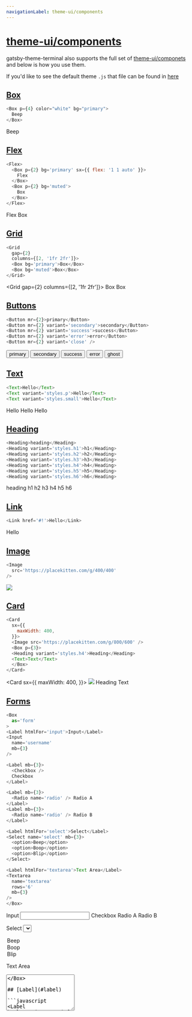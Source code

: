 ```yaml
---
navigationLabel: theme-ui/components
---
```


# [theme-ui/components](#theme-ui-components)

gatsby-theme-terminal also supports the full set of [theme-ui/componets](https://theme-ui.com/components) and below is how you use them.

If you'd like to see the default theme `.js` that file can be found in [here](https://github.com/PaulieScanlon/gatsby-theme-terminal/blob/master/%40pauliescanlon/gatsby-theme-terminal/src/gatsby-plugin-theme-ui/index.js)


## [Box](#box)

```javascript
<Box p={4} color="white" bg="primary">
  Beep
</Box>
```

<Box p={4} color="white" bg="primary">
  Beep
</Box>

<Divider />

## [Flex](#flex)

```javascript
<Flex>
  <Box p={2} bg='primary' sx={{ flex: '1 1 auto' }}>
    Flex
  </Box>
  <Box p={2} bg='muted'>
    Box
  </Box>
</Flex>
```
<Flex>
  <Box p={2} bg='primary' sx={{ flex: '1 1 auto' }}>
    Flex
  </Box>
  <Box p={2} bg='muted'>
    Box
  </Box>
</Flex>

<Divider />

## [Grid](#grid)

```javascript
<Grid
  gap={2}
  columns={[2, '1fr 2fr']}>
  <Box bg='primary'>Box</Box>
  <Box bg='muted'>Box</Box>
</Grid>
```

<Grid
  gap={2}
  columns={[2, '1fr 2fr']}>
  <Box bg='primary'>Box</Box>
  <Box bg='muted'>Box</Box>
</Grid>

<Divider />


## [Buttons](#buttons)

```javascript
<Button mr={2}>primary</Button>
<Button mr={2} variant='secondary'>secondary</Button>
<Button mr={2} variant='success'>success</Button>
<Button mr={2} variant='error'>error</Button>
<Button mr={2} variant='close' />
```
<Button mr={2}>primary</Button>
<Button mr={2} variant='secondary'>secondary</Button>
<Button mr={2} variant='success'>success</Button>
<Button mr={2} variant='error'>error</Button>
<Button mr={2} variant='ghost'>ghost</Button>

<Divider />

## [Text](#text)

```javascript
<Text>Hello</Text>
<Text variant='styles.p'>Hello</Text>
<Text variant='styles.small'>Hello</Text>
```

<Text>Hello</Text>
<Text variant='styles.p'>Hello</Text>
<Text variant='styles.small'>Hello</Text>

<Divider />

## [Heading](#heading)

```javascript
<Heading>heading</Heading>
<Heading variant='styles.h1'>h1</Heading>
<Heading variant='styles.h2'>h2</Heading>
<Heading variant='styles.h3'>h3</Heading>
<Heading variant='styles.h4'>h4</Heading>
<Heading variant='styles.h5'>h5</Heading>
<Heading variant='styles.h6'>h6</Heading>
```

<Heading>heading</Heading>
<Heading variant='styles.h1'>h1</Heading>
<Heading variant='styles.h2'>h2</Heading>
<Heading variant='styles.h3'>h3</Heading>
<Heading variant='styles.h4'>h4</Heading>
<Heading variant='styles.h5'>h5</Heading>
<Heading variant='styles.h6'>h6</Heading>


## [Link](#link)

```javascript
<Link href='#!'>Hello</Link>
```

<Link href='#!'>Hello</Link>


<Divider />


## [Image](#image)

```javascript
<Image
  src='https://placekitten.com/g/400/400'
/>
```

<Image
  src='https://placekitten.com/g/400/400'
/>

<Divider />


## [Card](#card)

```javascript
<Card
  sx={{
    maxWidth: 400,
  }}>
  <Image src='https://placekitten.com/g/800/600' />
  <Box p={3}>
  <Heading variant='styles.h4'>Heading</Heading>
  <Text>Text</Text>
  </Box>
</Card>
```

<Card
  sx={{
    maxWidth: 400,
  }}>
  <Image src='https://placekitten.com/g/800/600' />
  <Box p={3}>
  <Heading variant='styles.h4'>Heading</Heading>
  <Text>Text</Text>
  </Box>
</Card>


<Divider />

## [Forms](#forms)

```javascript
<Box
  as='form'
>
<Label htmlFor='input'>Input</Label>
<Input
  name='username'
  mb={3}
/>

<Label mb={3}>
  <Checkbox />
  Checkbox
</Label>

<Label mb={3}>
  <Radio name='radio' /> Radio A
</Label>
<Label mb={3}>
  <Radio name='radio' /> Radio B
</Label>

<Label htmlFor='select'>Select</Label>
<Select name='select' mb={3}>
  <option>Beep</option>
  <option>Boop</option>
  <option>Blip</option>
</Select>

<Label htmlFor='textarea'>Text Area</Label>
<Textarea
  name='textarea'
  rows='6'
  mb={3}
/>
</Box>
```
<Box as='form' >
<Label htmlFor='input'>Input</Label>
<Input
  name='username'
  mb={3}
/>

<Label mb={3}>
  <Checkbox />
  Checkbox
</Label>

<Label mb={3}>
  <Radio name='radio' /> Radio A
</Label>
<Label mb={3}>
  <Radio name='radio' /> Radio B
</Label>

<Label htmlFor='select'>Select</Label>
<Select name='select' mb={3}>
  <option>Beep</option>
  <option>Boop</option>
  <option>Blip</option>
</Select>

<Label htmlFor='textarea'>Text Area</Label>
<Textarea
  name='textarea'
  rows='6'
  mb={3}
/>
</Box>

## [Label](#label) 

```javascript
<Label htmlFor='input'>Label</Label>
```

<Label htmlFor='input'>Label</Label>

<Divider />

## [Input](#input)

```javascript
<Input name='username'/>
```

<Input name='username'/>

<Divider />


## [Select](#select)

```javascript
<Select
  defaultValue='Hello'>
  <option>Hello</option>
  <option>Hi</option>
  <option>Beep</option>
  <option>Boop</option>
</Select>
```

<Select
  defaultValue='Hello'>
  <option>Hello</option>
  <option>Hi</option>
  <option>Beep</option>
  <option>Boop</option>
</Select>

<Divider />


## [Textarea](#text-area)

```javascript
<Textarea
  defaultValue='Hello'
  rows={8}
/>
```

<Textarea
  defaultValue='Hello'
  rows={8}
/>

<Divider />

## [Radio](#radio)

```javascript
<Label mb={1}>
  <Radio
    name='dark-mode'
    value='true'
    defaultChecked={true}
  />
  Dark Mode
</Label>
<Label mb={1}>
  <Radio
    name='dark-mode'
    value='false'
  />
  Light Mode
</Label>
```

<Label mb={1}>
  <Radio
    name='dark-mode'
    value='true'
    defaultChecked={true}
  />
  Dark Mode
</Label>
<Label mb={1}>
  <Radio
    name='dark-mode'
    value='false'
  />
  Light Mode
</Label>

<Divider />

## [Checkbox](#checkbox)

```javascript
<Label>
  <Checkbox />
  Checkbox
</Label>
```

<Label>
  <Checkbox />
  Checkbox
</Label>

<Divider />

## [Slider](#slider)

```javascript
<Slider defaultValue={25} />
```

<Slider defaultValue={25} />

<Divider />


## [Field](#field)

```javascript
<Field label='Email' name='email' defaultValue='' />
```

<Field label='Email' name='email' defaultValue='' />

<Divider />


## [Progress](#progress)

```javascript
<Progress max={1} value={1/2}  sx={{color:'secondary'}}> 50% </Progress>
```

<Progress max={1} value={1/2} sx={{color:'secondary'}}> 50% </Progress>

<Divider />


## [Donut](#donut)


```javascript
<Donut value={1/2} sx={{color:'success'}} />
```

<Donut value={1/2} sx={{color:'success'}} />

<Divider />

## [Spinner](#spinner)

```javascript
<Spinner  sx={{color:'error'}} />
```

<Spinner  sx={{color:'error'}} />

<Divider />

## [Avatar](#avatar)

```javascript
<Avatar
  src='https://placekitten.com/g/50/50'
/>
```

<Avatar
  src='https://placekitten.com/g/50/50'
/>

## [Badge](#badge)
Badges need a variant, the default can't be styled at the moment

```javascript
<Badge variant='primary' mb={2} mr={2}>
  Beep boop, this is an badge!
</Badge>

<Badge variant='secondary' mb={2} mr={2}>
  Beep boop, this is an badge!
</Badge>

<Badge variant='success' mb={2} mr={2}>
  Beep boop, this is an badge!
</Badge>

<Badge variant='error'>
  Beep boop, this is an badge!
</Badge>
```

<Badge variant='primary' mb={2} mr={2}>
  Beep boop, this is an badge!
</Badge>

<Badge variant='secondary' mb={2} mr={2}>
  Beep boop, this is an badge!
</Badge>

<Badge variant='success' mb={2} mr={2}>
  Beep boop, this is an badge!
</Badge>

<Badge variant='error'>
  Beep boop, this is an badge!
</Badge>


<Divider />


## [Close](#close)

```javascript
<Close />
```

<Close />

<Divider />

## [Alert](#alert)

```javascript
<Alert variant='primary' mb={2}>
  Beep boop, this is an alert!
</Alert>

<Alert variant='secondary' mb={2}>
  Beep boop, this is an alert!
</Alert>

<Alert variant='success' mb={2}>
  Beep boop, this is an alert!
</Alert>

<Alert variant='error'>
  Beep boop, this is an alert!
</Alert>
```

<Alert variant='primary' mb={2}>
  Beep boop, this is an alert!
</Alert>

<Alert variant='secondary' mb={2}>
  Beep boop, this is an alert!
</Alert>

<Alert variant='success' mb={2}>
  Beep boop, this is an alert!
</Alert>

<Alert variant='error'>
  Beep boop, this is an alert!
</Alert>

<Divider />

## [Divider](#divider)

```javascript
<Divider />
```

<Divider />

<Divider />

## Embed

```javascript
<Embed
  src="https://www.youtube.com/embed/GNCd_ERZvZM"
/>
```

<Embed
  src="https://www.youtube.com/embed/GNCd_ERZvZM"
/>

<Divider />

## [AspectRatio](#aspect-ratio)

```javascript
<AspectRatio ratio={16/9}>
  <Image
    src='https://placekitten.com/g/1200/1200'
    sx={{
      objectFit: 'cover',
    }}
  />
</AspectRatio>
```

<AspectRatio ratio={16/9}>
  <Image
    src='https://placekitten.com/g/1200/1200'
    sx={{
      objectFit: 'cover',
    }}
  />
</AspectRatio>

<Divider />

## [AspectImage](#aspect-image)

```javascript
<AspectImage
  ratio={4/3}
  src='https://placekitten.com/g/1200/1200'
/>
```

<AspectImage
  ratio={4/3}
  src='https://placekitten.com/g/1200/1200'
/>

<Divider />

## [Container](#container)

```javascript
<Container
  p={4}
  bg='surface'>
  Centered container
</Container>
```

<Container
  p={4}
  bg='surface'>
  Centered container
</Container>

<Divider />

## [NavLink](#nav-link)

```javascript
<Flex as='nav'>
  <NavLink href='#!' p={2}>
    Home
  </NavLink>
  <NavLink href='#!' p={2}>
    Blog
  </NavLink>
  <NavLink href='#!' p={2}>
    About
  </NavLink>
</Flex>
```

<Flex as='nav'>
  <NavLink href='#!' p={2}>
    Home
  </NavLink>
  <NavLink href='#!' p={2}>
    Blog
  </NavLink>
  <NavLink href='#!' p={2}>
    About
  </NavLink>
</Flex>

<Divider />

## [Message](#message)

```javascript
<Message variant='primary' mb={2}>
  This is just a message for someone to read
</Message>

<Message variant='secondary' mb={2}>
  This is just a message for someone to read
</Message>

<Message variant='success' mb={2}>
  This is just a message for someone to read
</Message>

<Message variant='error' mb={2}>
  This is just a message for someone to read
</Message>
```


<Message variant='primary' mb={2}>
  This is just a message for someone to read
</Message>

<Message variant='secondary' mb={2}>
  This is just a message for someone to read
</Message>

<Message variant='success' mb={2}>
  This is just a message for someone to read
</Message>

<Message variant='error' mb={2}>
  This is just a message for someone to read
</Message>


<Divider />


## [IconButton](#icon-button)

```javascript
<IconButton
  aria-label='Toggle dark mode'>
  <svg
    xmlns='http://www.w3.org/2000/svg'
    viewBox='0 0 24 24'
    width='24'
    height='24'
    fill='currentcolor'>
    <circle
      r={11}
      cx={12}
      cy={12}
      fill='none'
      stroke='currentcolor'
      strokeWidth={2}
    />
  </svg>
</IconButton>
```

<IconButton
  aria-label='Toggle dark mode'>
  <svg
    xmlns='http://www.w3.org/2000/svg'
    viewBox='0 0 24 24'
    width='24'
    height='24'
    fill='currentcolor'>
    <circle
      r={11}
      cx={12}
      cy={12}
      fill='none'
      stroke='currentcolor'
      strokeWidth={2}
    />
  </svg>
</IconButton>

<Divider />

## [MenuButton](#menu-button)

```javascript
<MenuButton
  aria-label='Toggle Menu'
/>
```

<MenuButton
  aria-label='Toggle Menu'
/>

<Divider />